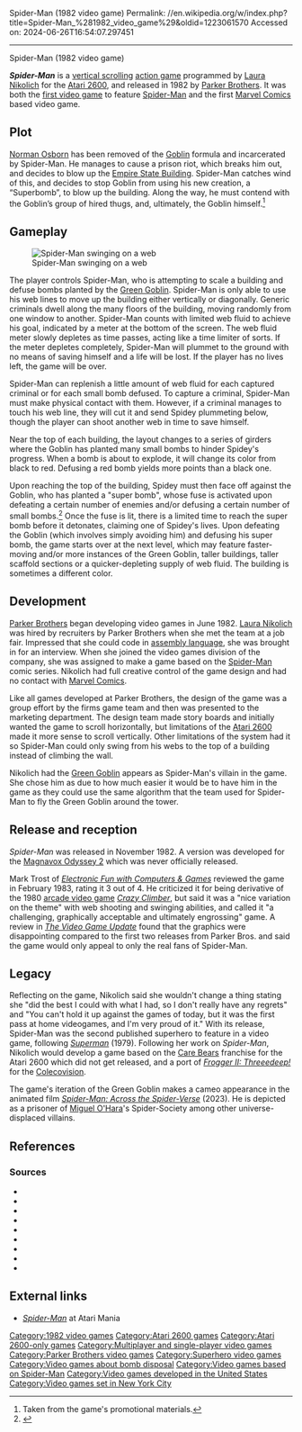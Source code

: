 Spider-Man (1982 video game)
Permalink: //en.wikipedia.org/w/index.php?title=Spider-Man_%281982_video_game%29&oldid=1223061570
Accessed on: 2024-06-26T16:54:07.297451



------
Spider-Man (1982 video game)
{{Infobox video game
| title = Spider-Man
| image = Spider-Man (1982) Coverart.png
| developer = 
| publisher = [[Parker Brothers]]
| programmer = [[Laura Nikolich]]{{sfn|Montfort|Bogost|2009|p=166}}
| composer = 
| series = ''[[Spider-Man in video games|Spider-Man]]''
| released = {{vgrelease|NA|November 1982}}
| genre = [[Action game|Action]]{{sfn|Milne|2020|p=46}}
| modes = [[Single-player video game|Single-player]], [[Multiplayer video game|multiplayer]]
| platforms = [[Atari 2600]]
}}

'''''Spider-Man''''' is a [[vertical scrolling]] [[action game]] programmed by [[Laura Nikolich]] for the [[Atari 2600]], and released in 1982 by [[Parker Brothers]]. It was both the [[Spider-Man in video games|first video game]] to feature [[Spider-Man]] and the first [[Marvel Comics]] based video game.

==Plot==
[[Norman Osborn]] has been removed of the [[Green Goblin|Goblin]] formula and incarcerated by Spider-Man. He manages to cause a prison riot, which breaks him out, and decides to blow up the [[Empire State Building]]. Spider-Man catches wind of this, and decides to stop Goblin from using his new creation, a “Superbomb”, to blow up the building. Along the way, he must contend with the Goblin’s group of hired thugs, and, ultimately, the Goblin himself.<ref>Taken from the game's promotional materials.</ref>

==Gameplay==
[[File:Spider-Man_Screenshot.png|thumb|left|Spider-Man swinging on a web]]

The player controls Spider-Man, who is attempting to scale a building and defuse bombs planted by the [[Green Goblin]].{{sfn|Parker Bros.|1982|ref=manual}} Spider-Man is only able to use his web lines to move up the building either vertically or diagonally. Generic criminals dwell along the many floors of the building, moving randomly from one window to another. Spider-Man counts with limited web fluid to achieve his goal, indicated by a meter at the bottom of the screen. The web fluid meter slowly depletes as time passes, acting like a time limiter of sorts. If the meter depletes completely, Spider-Man will plummet to the ground with no means of saving himself and a life will be lost. If the player has no lives left, the game will be over.

Spider-Man can replenish a little amount of web fluid for each captured criminal or for each small bomb defused. To capture a criminal, Spider-Man must make physical contact with them. However, if a criminal manages to touch his web line, they will cut it and send Spidey plummeting below, though the player can shoot another web in time to save himself.

Near the top of each building, the layout changes to a series of girders where the Goblin has planted many small bombs to hinder Spidey's progress. When a bomb is about to explode, it will change its color from black to red. Defusing a red bomb yields more points than a black one.

Upon reaching the top of the building, Spidey must then face off against the Goblin, who has planted a "super bomb", whose fuse is activated upon defeating a certain number of enemies and/or defusing a certain number of small bombs.<ref name=marvel>{{cite web|url=http://www.marvel.com/blogs/Marvel_Interactive/entry/1089.Looking_Back:_Spider-Man_for_Atari_2600|title=Looking Back: Spider-Man for Atari 2600|publisher=Marvel Comics|date=March 21, 2008|access-date=June 18, 2022|url-status=dead|archive-url=https://web.archive.org/web/20090402174405/http://www.marvel.com/blogs/Marvel_Interactive/entry/1089.Looking_Back:_Spider-Man_for_Atari_2600|archive-date=April 2, 2009}}</ref> Once the fuse is lit, there is a limited time to reach the super bomb before it detonates, claiming one of Spidey's lives. Upon defeating the Goblin (which involves simply avoiding him) and defusing his super bomb, the game starts over at the next level, which may feature faster-moving and/or more instances of the Green Goblin, taller buildings, taller scaffold sections or a quicker-depleting supply of web  fluid. The building is sometimes a different color.

==Development==
[[Parker Brothers]] began developing video games in June 1982.{{sfn|Billboard|1982|p=8|ref=Billboard}} [[Laura Nikolich]] was hired by recruiters by Parker Brothers when she met the team at a job fair. Impressed that she could code in [[assembly language]], she was brought in for an interview. When she joined the video games division of the company, she was assigned to make a game based on the [[Spider-Man]] comic series.{{sfn|Milne|2020|p=46}} Nikolich had full creative control of the game design and had no contact with [[Marvel Comics]].{{sfn|Campbell|2018}}

Like all games developed at Parker Brothers, the design of the game was a group effort by the firms game team and then was presented to the marketing department. The design team made story boards and initially wanted the game to scroll horizontally, but limitations of the [[Atari 2600]] made it more sense to scroll vertically. Other limitations of the system had it so Spider-Man could only swing from his webs to the top of a building instead of climbing the wall.{{sfn|Milne|2020|p=46}}

Nikolich had the [[Green Goblin]] appears as Spider-Man's villain in the game. She chose him as due to how much easier it would be to have him in the game as they could use the same algorithm that the team used for Spider-Man to fly the Green Goblin around the tower.{{sfn|Milne|2020|p=47}}

==Release and reception==
''Spider-Man'' was released in November 1982.{{sfn|Billboard|1982|p=8|ref=Billboard}} A version was developed for the [[Magnavox Odyssey 2]] which was never officially released.{{sfn|Milne|2020|p=47}}

Mark Trost of ''[[Electronic Fun with Computers & Games]]'' reviewed the game in February 1983, rating it 3 out of 4. He criticized it for being derivative of the 1980 [[arcade video game]] ''[[Crazy Climber]]'', but said it was a "nice variation on the theme" with web shooting and swinging abilities, and called it "a challenging, graphically acceptable and ultimately engrossing" game.{{sfn|Trost|1983|pp=58-59}} A review in ''[[Computer Entertainer|The Video Game Update]]'' found that the graphics were disappointing compared to the first two releases from Parker Bros. and said the game would only appeal to only the real fans of Spider-Man.{{sfn|The Video Game Update|1982|ref=VGURev}}

== Legacy ==
Reflecting on the game, Nikolich said she wouldn't change a thing stating she "did the best I could with what I had, so I don't really have any regrets" and "You can't hold it up against the games of today, but it was the first pass at home videogames, and I'm very proud of it."{{sfn|Milne|2020|p=47}} With its release, Spider-Man was the second published superhero to feature in a video game, following ''[[Superman (1979 video game)|Superman]]'' (1979).{{sfn|Kent|2021|p=497}} Following her work on ''Spider-Man'', Nikolich would develop a game based on the [[Care Bears]] franchise for the Atari 2600 which did not get released, and a port of ''[[Frogger II: Threeedeep!]]'' for the [[Colecovision]].{{sfn|Milne|2020|p=46}}{{sfn|Campbell|2018}}

The game's iteration of the Green Goblin makes a cameo appearance in the animated film ''[[Spider-Man: Across the Spider-Verse]]'' (2023). He is depicted as a prisoner of [[Spider-Man 2099|Miguel O'Hara]]'s Spider-Society among other universe-displaced villains.{{sfn|Gvozden|2023}}

==References==
{{Reflist}}

===Sources===
* {{cite magazine|magazine=[[Billboard (magazine)|Billboard]]|title=Parker Brothers Releasing 16 New Game Cartridges |date=December 11, 1982|volume=94|issue=49|issn=0006-2510|ref=Billboard}}
* {{cite web|url=https://www.polygon.com/2018/9/14/17856020/spider-man-game-1982-atari-2600-laura-nikolich-not-ps4|archiveurl=https://web.archive.org/web/20180914180416/https://www.polygon.com/2018/9/14/17856020/spider-man-game-1982-atari-2600-laura-nikolich-not-ps4|date=September 14, 2018|accessdate=January 20, 2024|archivedate=September 14, 2018|last=Campbell|first=Colin|work=[[Polygon (website)|Polygon]]|title=The Story of the First Spider-Man Game}}
* {{Cite web |last=Gvozden |first=Dan |date=June 4, 2023 |title=The Definitive List of 'Spider-Man: Across the Spider-Verse' Easter Eggs |url=https://www.hollywoodreporter.com/news/general-news/spider-man-across-the-spider-verse-easter-eggs-list-1235506838/ |url-status=live |archive-url=https://web.archive.org/web/20230605002218/https://www.hollywoodreporter.com/news/general-news/spider-man-across-the-spider-verse-easter-eggs-list-1235506838/ |archive-date=June 5, 2023 |access-date=June 5, 2023 |website=[[The Hollywood Reporter]]}}
* {{cite web |title=Spider-Man Manual |url=https://archive.org/details/Spider-Man_1982_Parker_Bros |website=archive.org |publisher=Parker Bros. |date=1982|ref=manual}} 
* {{cite magazine|magazine=[[Computer Entertainer|The Video Game Update]]|title=Critically Speaking... Atari-Compatible|date=November 1982|ref=VGURev}}
* {{cite book|title=The Ultimate History of Video Games|volume=2|last=Kent|first=Steven L.|publisher=[[Crown Publishing Group]]|year=2021|isbn=978-1984825438}}
* {{cite magazine|magazine=[[Retro Gamer]]|title=The Making of Spider-Man|last=Milne|first=Rory|issue=208|year=2020|ISSN=1742-3155|publisher=Future Publishing}}
* {{cite book|last1=Montfort|first1=Nick|last2=Bogost|first2=Ian|title=Racing the Beam|publisher=[[MIT Press]]|year=2009|isbn=978-0-262-01257-7|title-link=Racing the Beam|author-link2=Ian Bogost|author-link1=Nick Montfort}}
* {{cite magazine |last1=Trost |first1=Mark |title=Spiderman |magazine=[[Electronic Fun with Computers & Games]] |date=February 1983 |volume=1 |issue=4  |url=https://archive.org/details/Electronic_Fun_with_Computer_Games_Vol_01_No_04_1983-02_Fun_Games_Publishing_US/page/n57/mode/2up}}

==External links==
*[http://www.atarimania.com/game-atari-2600-vcs-spider-man_s7020.html ''Spider-Man''] at Atari Mania

{{Spider-Man in popular media}}

[[Category:1982 video games]]
[[Category:Atari 2600 games]]
[[Category:Atari 2600-only games]]
[[Category:Multiplayer and single-player video games]]
[[Category:Parker Brothers video games]]
[[Category:Superhero video games]]
[[Category:Video games about bomb disposal]]
[[Category:Video games based on Spider-Man]]
[[Category:Video games developed in the United States]]
[[Category:Video games set in New York City]]